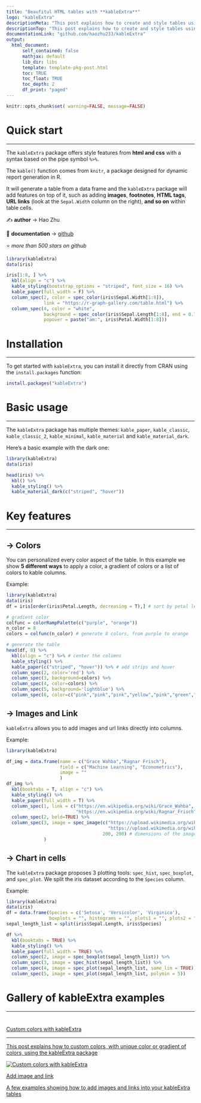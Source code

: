 ```yaml
---
title: "Beaufitul HTML tables with **kableExtra**"
logo: "kableExtra"
descriptionMeta: "This post explains how to create and style tables using the kableExtra package. It provides several reproducible examples with explanation and R code."
descriptionTop: "This post explains how to create and style tables using the `kableExtra`.<br/>This package uses the `kable()` function from `knitr` to generate table output and **add features** on top of it by adding layers. We'll showcase the **key features** of `kableExtra` and provides a set of **table examples** using the package."
documentationLink: "github.com/haozhu233/kableExtra"
output:
  html_document:
      self_contained: false    
      mathjax: default
      lib_dir: libs
      template: template-pkg-post.html
      toc: TRUE
      toc_float: TRUE
      toc_depth: 2
      df_print: "paged"
---
```


```r
knitr::opts_chunk$set( warning=FALSE, message=FALSE)
```

<div class="container">

# Quick start
***
The `kableExtra` package offers style features from **html and css** with a syntax based on the pipe symbol `%>%`.

<div class = "row">

<div class = "col-md-5  col-sm-12 align-self-center">

The `kable()` function comes from `knitr`, a package designed for dynamic report generation in R.

It will generate a table from a data frame and the `kableExtra` package will add features on top of it, such as adding **images**, **footnotes**, **HTML tags**, **URL links** (look at the `Sepal.Width` column on the right), **and so on** within table cells.

✍️ **author** &rarr; Hao Zhu

📘 **documentation** &rarr; [github](https://github.com/haozhu233/kableExtra)

⭐️ *more than 500 stars on github*
</div>

<div class = "col-md-7  col-sm-12">
```r
library(kableExtra)
data(iris)

iris[1:8, ] %>%
  kbl(align = "c") %>%
  kable_styling(bootstrap_options = "striped", font_size = 16) %>%
  kable_paper(full_width = F) %>%
  column_spec(2, color = spec_color(iris$Sepal.Width[1:8]),
              link = "https://r-graph-gallery.com/table.html") %>%
  column_spec(4, color = "white",
              background = spec_color(iris$Sepal.Length[1:8], end = 0.7),
              popover = paste("am:", iris$Petal.Width[1:8]))
```
</div>
</div>

# Installation
***
To get started with `kableExtra`, you can install it directly from CRAN using the `install.packages` function:

```r
install.packages("kableExtra")
```

# Basic usage 
***

The `kableExtra` package has multiple themes: `kable_paper`, `kable_classic`, `kable_classic_2`, `kable_minimal`, `kable_material` and `kable_material_dark`.

Here's a basic example with the dark one:

<div class = "row">
<div class = "col-md-12  col-sm-12">
```r
library(kableExtra)
data(iris)

head(iris) %>%
  kbl() %>%
  kable_styling() %>%
  kable_material_dark(c("striped", "hover"))
```
</div>
</div>

# Key features
***


## &rarr; Colors
You can personalized every color aspect of the table. In this example we show **5 different ways** to apply a color, a gradient of colors or a list of colors to kable columns. 

Example:

```r
library(kableExtra)
data(iris)
df = iris[order(iris$Petal.Length, decreasing = T),] # sort by petal length value

# gradient color
colfunc = colorRampPalette(c("purple", "orange"))
n_color = 8
colors = colfunc(n_color) # generate 8 colors, from purple to orange

# generate the table
head(df, 8) %>%
  kbl(align = "c") %>% # center the columns
  kable_styling() %>%
  kable_paper(c("striped", "hover")) %>% # add strips and hover
  column_spec(2, color='red') %>%
  column_spec(3, background=colors) %>%
  column_spec(4, color=colors) %>%
  column_spec(5, background='lightblue') %>%
  column_spec(6, color=c("pink","pink","pink","yellow","pink","green","pink","pink"))
```


## &rarr; Images and Link
`kableExtra` allows you to add images and url links directly into columns.

Example:

```r
library(kableExtra)

df_img = data.frame(name = c("Grace Wahba","Ragnar Frisch"),
                    field = c("Machine Learning", "Econometrics"),
                    image = ""
                    )
df_img %>%
  kbl(booktabs = T, align = "c") %>%
  kable_styling() %>%
  kable_paper(full_width = T) %>%
  column_spec(1, link = c("https://en.wikipedia.org/wiki/Grace_Wahba",
                          "https://en.wikipedia.org/wiki/Ragnar_Frisch")) %>%
  column_spec(2, bold=TRUE) %>%
  column_spec(3, image = spec_image(c("https://upload.wikimedia.org/wikipedia/commons/thumb/3/35/Grace_Wahba_1986.jpg/440px-Grace_Wahba_1986.jpg",
                                      "https://upload.wikimedia.org/wikipedia/commons/a/a1/Uio_frisch_2006_0025.jpg"),
                                    200, 200) # dimensions of the images
              )
```


## &rarr; Chart in cells
The `kableExtra` package proposes 3 plotting tools: `spec_hist`, `spec_boxplot`, and `spec_plot`. We split the iris dataset according to the `Species` column. 

Example:

```r
library(kableExtra)
data(iris)
df = data.frame(Species = c('Setosa', 'Versicolor', 'Virginica'),
                boxplots = "", histograms = "", plots1 = "", plots2 = "")
sepal_length_list = split(iris$Sepal.Length, iris$Species)

df %>%
  kbl(booktabs = TRUE) %>%
  kable_styling() %>%
  kable_paper(full_width = TRUE) %>%
  column_spec(2, image = spec_boxplot(sepal_length_list)) %>%
  column_spec(3, image = spec_hist(sepal_length_list)) %>%
  column_spec(4, image = spec_plot(sepal_length_list, same_lim = TRUE)) %>%
  column_spec(5, image = spec_plot(sepal_length_list, polymin = 5))
```




# Gallery of kableExtra examples
***
<section class=bg id=portfolio style=padding-top:10px><div class=container><div class=row id=portfolio-items><div class="portfolio-item col-sm-6 col-md-6"><a class=portfolio-link href=../362-customize-colors-in-kableExtra.html><div class=portfolio-hover><div class=portfolio-hover-content><p>Custom colors with kableExtra<hr><p class=explanation_portfolio>This post explains how to custom colors, with unique color or gradient of colors, using the kableExtra package</div></div><img alt="Custom colors with kableExtra"class="img-fluid imgOfPortfolio"src=../img/graph/362-customize-colors-in-kableExtra-3.png></a></div><div class="portfolio-item col-sm-6 col-md-6"><a class=portfolio-link href=../363-add-images-and-links-in-kableExtra.html><div class=portfolio-hover><div class=portfolio-hover-content><p>Add image and link<p class=explanation_portfolio>A few examples showing how to add images and links into your kableExtra tables</div></div><img alt=""class="img-fluid imgOfPortfolio"src=../img/graph/363-add-images-and-links-in-kableExtra-1.png></a></div></div></div></div></section>

<!-- Close container -->
</div>
